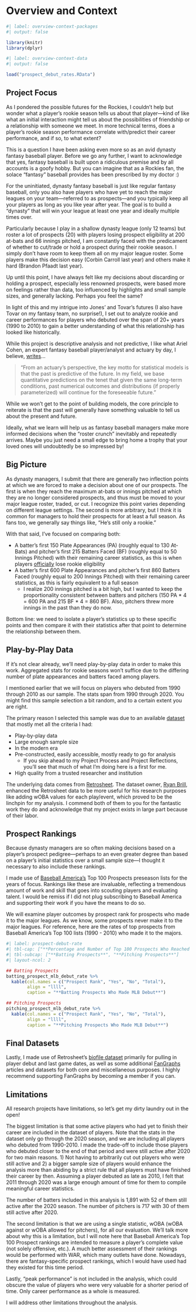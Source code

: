 # Overview and Context

```r
#| label: overview-context-packages
#| output: false

library(knitr)
library(dplyr)
```

```r
#| label: overview-context-data
#| output: false

load("prospect_debut_rates.RData")
```

## Project Focus

As I pondered the possible futures for the Rockies, I couldn't help but wonder what a player's rookie season tells us about that player---kind of like what an initial interaction might tell us about the possibilities of friendship or a relationship with someone we meet. In more technical terms, does a player's rookie season performance correlate with/predict their career performance, and if so, to what extent?

This is a question I have been asking even more so as an avid dynasty fantasy baseball player. Before we go any further, I want to acknowledge that yes, fantasy baseball is built upon a ridiculous premise and by all accounts is a goofy hobby. But you can imagine that as a Rockies fan, the solace "fantasy" baseball provides has been prescribed by my doctor :)

For the uninitiated, dynasty fantasy baseball is just like regular fantasy baseball, only you also have players who have yet to reach the major leagues on your team---referred to as prospects---and you typically keep all your players as long as you like year after year. The goal is to build a "dynasty" that will win your league at least one year and ideally multiple times over.

Particularly because I play in a shallow dynasty league (only 12 teams) but roster a lot of prospects (20) with players losing prospect eligibility at 200 at-bats and 66 innings pitched, I am constantly faced with the predicament of whether to cut/trade or hold a prospect during their rookie season. I simply don't have room to keep them all on my major league roster. Some players make this decision easy (Corbin Carroll last year) and others make it hard (Brandon Pfaadt last year).

Up until this point, I have always felt like my decisions about discarding or holding a prospect, especially less renowned prospects, were based more on feelings rather than data, too influenced by highlights and small sample sizes, and generally lacking. Perhaps you feel the same?

In light of this and my intrigue into Jones' and Tovar's futures (I also have Tovar on my fantasy team, no surprise!), I set out to analyze rookie and career performances for players who debuted over the span of 20+ years (1990 to 2010) to gain a better understanding of what this relationship has looked like historically.

While this project is descriptive analysis and not predictive, I like what Ariel Cohen, an expert fantasy baseball player/analyst and actuary by day, I believe, [writes](https://www.rotoballer.com/2023-fantasy-takeaways/1258560?utm_source=dlvr.it&utm_medium=twitter){target="_blank"}...

> "From an actuary’s perspective, the key motto for statistical models is that the past is predictive of the future. In my field, we base quantitative predictions on the tenet that given the same long-term conditions, past numerical outcomes and distributions (if properly parameterized) will continue for the foreseeable future."

While we won't get to the point of building models, the core principle to reiterate is that the past will generally have something valuable to tell us about the present and future.

Ideally, what we learn will help us as fantasy baseball managers make more informed decisions when the "roster crunch" inevitably and repeatedly arrives. Maybe you just need a small edge to bring home a trophy that your loved ones will undoubtedly be so impressed by!

## Big Picture

As dynasty managers, I submit that there are generally two inflection points at which we are forced to make a decision about one of our prospects. The first is when they reach the maximum at-bats or innings pitched at which they are no longer considered prospects, and thus must be moved to your major league roster, traded, or cut. I recognize this point varies depending on different league settings. The second is more arbitrary, but I think it is common for managers to hold their prospects for at least a full season. As fans too, we generally say things like, "He's still only a rookie."

With that said, I've focused on comparing both:

* A batter's first 150 Plate Appearances (PA) (roughly equal to 130 At-Bats) and pitcher's first 215 Batters Faced (BF) (roughly equal to 50 Innings Pitched) with their remaining career statistics, as this is when players [officially](https://www.mlb.com/glossary/rules/rookie-eligibility){target="_blank"} lose rookie eligibility
* A batter's first 600 Plate Appearances and pitcher's first 860 Batters Faced (roughly equal to 200 Innings Pitched) with their remaining career statistics, as this is fairly equivalent to a full season
  + I realize 200 innings pitched is a bit high, but I wanted to keep the proportionality consistent between batters and pitchers (150 PA * 4 = 600 PA and 215 BF * 4 = 860 BF). Also, pitchers threw more innings in the past than they do now.
  
Bottom line: we need to isolate a player's statistics up to these specific points and then compare it with their statistics after that point to determine the relationship between them.

## Play-by-Play Data

If it's not clear already, we'll need play-by-play data in order to make this work. Aggregated stats for rookie seasons won't suffice due to the differing number of plate appearances and batters faced among players.

I mentioned earlier that we will focus on players who debuted from 1990 through 2010 as our sample. The stats span from 1990 through 2020. You might find this sample selection a bit random, and to a certain extent you are right.

The primary reason I selected this sample was due to an available [dataset](https://upenn.app.box.com/v/retrosheet-pa-1990-2000){target="_blank"} that mostly met all the criteria I had:

* Play-by-play data
* Large enough sample size
* In the modern era
* Pre-constructed, easily accessible, mostly ready to go for analysis
  + If you skip ahead to my Project Process and Project Reflections, you'll see that much of what I'm doing here is a first for me.
* High quality from a trusted researcher and institution

The underlying data comes from [Retrosheet](https://www.retrosheet.org){target="_blank"}. The dataset owner, [Ryan Brill](https://twitter.com/RyanBrill_){target="_blank"}, enhanced the Retrosheet data to be more useful for his research purposes like adding wOBA values for each play/event, which proved to be the linchpin for my analysis. I commend both of them to you for the fantastic work they do and acknowledge that my project exists in large part because of their labor.

## Prospect Rankings

Because dynasty managers are so often making decisions based on a player's prospect pedigree---perhaps to an even greater degree than based on a player's initial statistics over a small sample size---I thought it necessary to also include these rankings.

I made use of [Baseball America's](https://www.baseballamerica.com){target="_blank"} Top 100 Prospects preseason lists for the years of focus. Rankings like these are invaluable, reflecting a tremendous amount of work and skill that goes into scouting players and evaluating talent. I would be remiss if I did not plug subscribing to Baseball America and supporting their work if you have the means to do so.

We will examine player outcomes by prospect rank for prospects who made it to the major leagues. As we know, some prospects never make it to the major leagues. For reference, here are the rates of top prospects from Baseball America's Top 100 lists (1990 - 2010) who made it to the majors.

```r
#| label: prospect-debut-rate
#| tbl-cap: ["**Percentage and Number of Top 100 Prospects Who Reached Major Leagues**"]
#| tbl-subcap: ["**Batting Prospects**", "**Pitching Prospects**"]
#| layout-ncol: 2

## Batting Prospects
batting_prospect_mlb_debut_rate %>% 
  kable(col.names = c("Prospect Rank", "Yes", "No", "Total"), 
        align = "llll", 
        caption = "**Batting Prospects Who Made MLB Debut**")

## Pitching Prospects
pitching_prospect_mlb_debut_rate %>% 
  kable(col.names = c("Prospect Rank", "Yes", "No", "Total"), 
        align = "llll", 
        caption = "**Pitching Prospects Who Made MLB Debut**")
```

## Final Datasets

Lastly, I made use of Retrosheet's [biofile dataset](https://www.retrosheet.org/biofile.htm){target="_blank"} primarily for pulling in player debut and last game dates, as well as some additional [FanGraphs](https://www.fangraphs.com){target="_blank"} articles and datasets for both core and miscellaneous purposes. I highly recommend supporting FanGraphs by becoming a member if you can.

## Limitations

All research projects have limitations, so let's get my dirty laundry out in the open!

The biggest limitation is that some active players who had yet to finish their career are included in the dataset of players. Note that the stats in the dataset only go through the 2020 season, and we are including all players who debuted from 1990-2010. I made the trade-off to include those players who debuted closer to the end of that period and were still active after 2020 for two main reasons. 1) Not having to arbitrarily cut out players who were still active and 2) a bigger sample size of players would enhance the analysis more than abiding by a strict rule that all players must have finished their career by then. Assuming a player debuted as late as 2010, I felt that 2011 through 2020 was a large enough amount of time for them to compile meaningful career statistics.

The number of batters included in this analysis is 1,891 with 52 of them still active after the 2020 season. The number of pitchers is 717 with 30 of them still active after 2020.

The second limitation is that we are using a single statistic, wOBA (wOBA against or wOBA allowed for pitchers), for all our evaluation. We'll talk more about why this is a limitation, but I will note here that Baseball America's Top 100 Prospect rankings are intended to measure a player's complete value (not solely offensive, etc.). A much better assessment of their rankings would be performed with WAR, which many outlets have done. Nowadays, there are fantasy-specific prospect rankings, which I would have used had they existed for this time period.

Lastly, "peak performance" is not included in the analysis, which could obscure the value of players who were very valuable for a shorter period of time. Only career performance as a whole is measured.

I will address other limitations throughout the analysis.